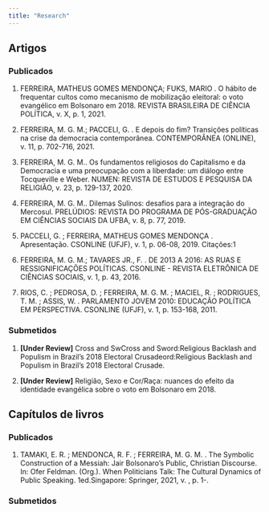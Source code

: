 ```yaml
---
title: "Research"
---
```


## **Artigos**

::: panel-tabset


### **Publicados**

1. FERREIRA, MATHEUS GOMES MENDONÇA; FUKS, MARIO . O hábito de frequentar cultos como mecanismo de mobilização eleitoral: o voto evangélico em Bolsonaro em 2018. REVISTA BRASILEIRA DE CIÊNCIA POLÍTICA, v. X, p. 1, 2021.

2. FERREIRA, M. G. M.; PACCELI, G. . E depois do fim? Transições políticas na crise da democracia contemporânea. CONTEMPORÂNEA (ONLINE), v. 11, p. 702-716, 2021.

3. FERREIRA, M. G. M.. Os fundamentos religiosos do Capitalismo e da Democracia e uma preocupação com a liberdade: um diálogo entre Tocqueville e Weber. NUMEN: REVISTA DE ESTUDOS E PESQUISA DA RELIGIÃO, v. 23, p. 129-137, 2020.

4. FERREIRA, M. G. M.. Dilemas Sulinos: desafios para a integração do Mercosul. PRELÚDIOS: REVISTA DO PROGRAMA DE PÓS-GRADUAÇÃO EM CIÊNCIAS SOCIAIS DA UFBA, v. 8, p. 77, 2019.

5. PACCELI, G. ; FERREIRA, MATHEUS GOMES MENDONÇA . Apresentação. CSONLINE (UFJF), v. 1, p. 06-08, 2019.
Citações:1

6. FERREIRA, M. G. M.; TAVARES JR., F. . DE 2013 A 2016: AS RUAS E RESSIGNIFICAÇÕES POLÍTICAS. CSONLINE - REVISTA ELETRÔNICA DE CIÊNCIAS SOCIAIS, v. 1, p. 43, 2016.

7. RIOS, C. ; PEDROSA, D. ; FERREIRA, M. G. M. ; MACIEL, R. ; RODRIGUES, T. M. ; ASSIS, W. . PARLAMENTO JOVEM 2010: EDUCAÇÃO POLÍTICA EM PERSPECTIVA. CSONLINE (UFJF), v. 1, p. 153-168, 2011.

### **Submetidos**

1. **[Under Review]** Cross and SwCross and Sword:Religious Backlash and Populism in Brazil’s 2018 Electoral Crusadeord:Religious Backlash and Populism in Brazil’s 2018 Electoral Crusade.

2. **[Under Review]** Religião, Sexo e Cor/Raça: nuances do efeito da identidade evangélica sobre o voto em Bolsonaro em 2018.

:::


## **Capítulos de livros**

::: panel-tabset


### **Publicados**

1. TAMAKI, E. R. ; MENDONCA, R. F. ; FERREIRA, M. G. M. . The Symbolic Construction of a Messiah: Jair Bolsonaro's Public, Christian Discourse. In: Ofer Feldman. (Org.). When Politicians Talk: The Cultural Dynamics of Public Speaking. 1ed.Singapore: Springer, 2021, v. , p. 1-.


### **Submetidos**


:::